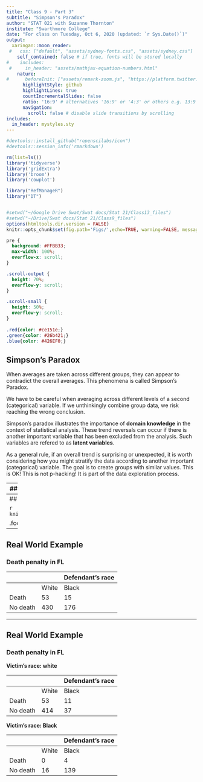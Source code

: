 ```yaml
---
title: "Class 9 - Part 3"
subtitle: "Simpson's Paradox"
author: "STAT 021 with Suzanne Thornton"
institute: "Swarthmore College"
date: "For class on Tuesday, Oct 6, 2020 (updated: `r Sys.Date()`)"
output:
  xaringan::moon_reader:
 #   css: ["default", "assets/sydney-fonts.css", "assets/sydney.css"]
    self_contained: false # if true, fonts will be stored locally
#    includes:
 #     in_header: "assets/mathjax-equation-numbers.html"
    nature:
#      beforeInit: ["assets/remark-zoom.js", "https://platform.twitter.com/widgets.js"]
      highlightStyle: github
      highlightLines: true
      countIncrementalSlides: false
      ratio: '16:9' # alternatives '16:9' or '4:3' or others e.g. 13:9
      navigation:
        scroll: false # disable slide transitions by scrolling
includes:
  in_header: mystyles.sty
---
```


```r
#devtools::install_github("ropenscilabs/icon")
#devtools::session_info('rmarkdown')

rm(list=ls())
library('tidyverse')
library('gridExtra')
library('broom')
library('cowplot')

library("RefManageR")
library("DT")


#setwd("~/Google Drive Swat/Swat docs/Stat 21/Class13_files")
#setwd("~/Drive/Swat docs/Stat 21/Class9_files")
options(htmltools.dir.version = FALSE)
knitr::opts_chunk$set(fig.path='Figs/',echo=TRUE, warning=FALSE, message=FALSE)

```

```css
pre {
  background: #FFBB33;
  max-width: 100%;
  overflow-x: scroll;
}

.scroll-output {
  height: 70%;
  overflow-y: scroll;
}

.scroll-small {
  height: 50%;
  overflow-y: scroll;
}
   
.red{color: #ce151e;}
.green{color: #26b421;}
.blue{color: #426EF0;}
```


## Simpson's Paradox 

When averages are taken across different groups, they can appear to contradict the overall averages. This phenomena is called Simpson's Paradox.


We have to be careful when averaging across different levels of a second (categorical) variable. If we unthinkingly combine group data, we risk reaching the wrong conclusion. 

Simpson's paradox illustrates the importance of **domain knowledge** in the context of statistical analysis. These trend reversals can occur if there is another important variable that has been excluded from the analysis. Such variables are refered to as **latent variables**. 

As a general rule, if an overall trend is surprising or unexpected, it is worth considering how you might stratify the data according to another important (categorical) variable. The goal is to create groups with similar values. This is OK! This is not p-hacking! It is part of the data exploration process. 

---
## Simpson's Paradox 
### Illustrative example 

```r
knitr::include_graphics("Figs/simpsons1.png")
```

.footnote[Source: https://qr.ae/pN4Ysk]

---
## Simpson's Paradox 
### Illustrative example 

```r
knitr::include_graphics("Figs/simpsons2.png")
```

.footnote[Source: https://qr.ae/pN4Ysk]


---
## Real World Example 
### Death penalty in FL 

|  |  | Defendant's race | 
|---------|------|-------|
|   | White | Black |
| Death | 53 | 15 | 
| No death | 430 | 176 | 



---
## Real World Example 
### Death penalty in FL 


**Victim's race: white**

|  |  | Defendant's race | 
|---------|------|-------|
|   | White | Black |
| Death | 53 | 11 | 
| No death | 414 | 37 | 


**Victim's race: Black**

|  |  | Defendant's race | 
|---------|------|-------|
|   | White | Black |
| Death | 0 | 4 | 
| No death | 16 | 139 | 
